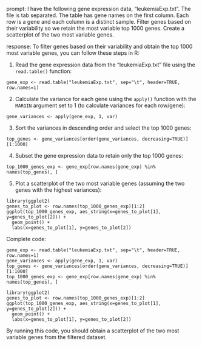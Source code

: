 prompt:
I have the following gene expression data, "leukemiaExp.txt". The file is tab separated. The table has gene names on the first column. Each row is a gene and each column is a distinct sample. Filter genes based on their variability so we retain the most variable top 1000 genes. Create a scatterplot of the two most variable genes.

response:
To filter genes based on their variability and obtain the top 1000 most variable genes, you can follow these steps in R:

1. Read the gene expression data from the "leukemiaExp.txt" file using the `read.table()` function:
```
gene_exp <- read.table("leukemiaExp.txt", sep="\t", header=TRUE, row.names=1)
```

2. Calculate the variance for each gene using the `apply()` function with the `MARGIN` argument set to 1 (to calculate variances for each row/gene):
```
gene_variances <- apply(gene_exp, 1, var)
```

3. Sort the variances in descending order and select the top 1000 genes:
```
top_genes <- gene_variances[order(gene_variances, decreasing=TRUE)][1:1000]
```

4. Subset the gene expression data to retain only the top 1000 genes:
```
top_1000_genes_exp <- gene_exp[row.names(gene_exp) %in% names(top_genes), ]
```

5. Plot a scatterplot of the two most variable genes (assuming the two genes with the highest variances):
```
library(ggplot2)
genes_to_plot <- row.names(top_1000_genes_exp)[1:2]
ggplot(top_1000_genes_exp, aes_string(x=genes_to_plot[1], y=genes_to_plot[2])) +
  geom_point() +
  labs(x=genes_to_plot[1], y=genes_to_plot[2])
```

Complete code:
```
gene_exp <- read.table("leukemiaExp.txt", sep="\t", header=TRUE, row.names=1)
gene_variances <- apply(gene_exp, 1, var)
top_genes <- gene_variances[order(gene_variances, decreasing=TRUE)][1:1000]
top_1000_genes_exp <- gene_exp[row.names(gene_exp) %in% names(top_genes), ]

library(ggplot2)
genes_to_plot <- row.names(top_1000_genes_exp)[1:2]
ggplot(top_1000_genes_exp, aes_string(x=genes_to_plot[1], y=genes_to_plot[2])) +
  geom_point() +
  labs(x=genes_to_plot[1], y=genes_to_plot[2])
```
By running this code, you should obtain a scatterplot of the two most variable genes from the filtered dataset.
